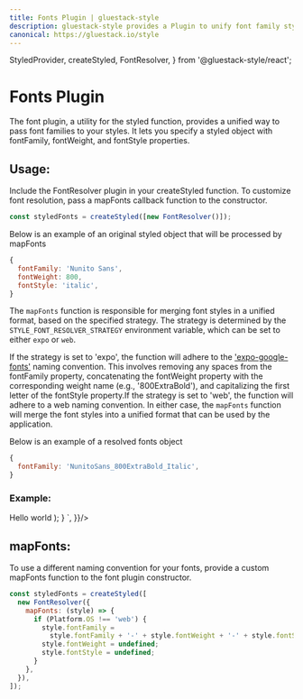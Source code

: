 ```yaml
---
title: Fonts Plugin | gluestack-style
description: gluestack-style provides a Plugin to unify font family styles across platforms.
canonical: https://gluestack.io/style
---
```


  StyledProvider,
  createStyled,
  FontResolver,
} from '@gluestack-style/react';

<Meta title="plugins/Fonts Plugin" />

# Fonts Plugin

The font plugin, a utility for the styled function, provides a unified way to pass font families to your styles. It lets you specify a styled object with fontFamily, fontWeight, and fontStyle properties.

## Usage:

Include the FontResolver plugin in your createStyled function. To customize font resolution, pass a mapFonts callback function to the constructor.

```js
const styledFonts = createStyled([new FontResolver()]);
```

Below is an example of an original styled object that will be processed by mapFonts

```js
{
  fontFamily: 'Nunito Sans',
  fontWeight: 800,
  fontStyle: 'italic',
}
```

The `mapFonts` function is responsible for merging font styles in a unified format, based on the specified strategy. The strategy is determined by the `STYLE_FONT_RESOLVER_STRATEGY` environment variable, which can be set to either `expo` or `web`.

If the strategy is set to 'expo', the function will adhere to the ['expo-google-fonts'](https://github.com/expo/google-fonts/tree/master/font-packages/dev#readme) naming convention. This involves removing any spaces from the fontFamily property, concatenating the fontWeight property with the corresponding weight name (e.g., '800ExtraBold'), and capitalizing the first letter of the fontStyle property.If the strategy is set to 'web', the function will adhere to a web naming convention. In either case, the `mapFonts` function will merge the font styles into a unified format that can be used by the application.

Below is an example of a resolved fonts object

```js
{
  fontFamily: 'NunitoSans_800ExtraBold_Italic',
}
```

### Example:

<AppProvider>
  <CodePreview
    showArgsController={false}
    metaData={{
      scope: {
        createStyled,
        FontResolver,
        Text,
        Provider: StyledProvider,
        config,
      },
      code: `
      function App () {
        const styledFonts = createStyled([new FontResolver({})]);
        const StyledText = styledFonts(Text, {
          fontFamily: 'Nunito Sans',
          fontWeight: 800,
          fontStyle: 'italic',
          fontSize: '$xl',
          color: '$black',
          _dark: {
            color: '$white'
          },
        });
        return (
         <Provider config={config}>
            <StyledText>
              Hello world
            </StyledText>
          </Provider>
        );
      }
      `,
    }}/>

</AppProvider>

<br />

## mapFonts:

To use a different naming convention for your fonts, provide a custom mapFonts function to the font plugin constructor.

```js
const styledFonts = createStyled([
  new FontResolver({
    mapFonts: (style) => {
      if (Platform.OS !== 'web') {
        style.fontFamily =
          style.fontFamily + '-' + style.fontWeight + '-' + style.fontStyle;
        style.fontWeight = undefined;
        style.fontStyle = undefined;
      }
    },
  }),
]);
```
